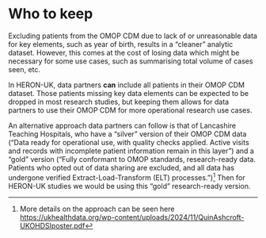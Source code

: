 # Who to keep

Excluding patients from the OMOP CDM due to lack of or unreasonable data for key elements, such as year of birth, results in a "cleaner" analytic dataset. However, this comes at the cost of losing data which might be necessary for some use cases, such as summarising total volume of cases seen, etc.

In HERON-UK, data partners **can** include all patients in their OMOP CDM dataset. Those patients missing key data elements can be expected to be dropped in most research studies, but keeping them allows for data partners to use their OMOP CDM for more operational research use cases.

An alternative approach data partners can follow is that of Lancashire Teaching Hospitals, who have a "silver" version of their OMOP CDM data ("Data ready for operational use, with quality checks applied. Active visits and records with incomplete patient information remain in this layer") and a "gold" version ("Fully conformant to OMOP standards, research-ready data. Patients who opted out of data sharing are excluded, and all data has undergone verified Extract-Load-Transform (ELT) processes.")[^who_to_keep-1] Then for HERON-UK studies we would be using this "gold" research-ready version.

[^who_to_keep-1]: More details on the approach can be seen here <https://ukhealthdata.org/wp-content/uploads/2024/11/QuinAshcroft-UKOHDSIposter.pdf>

